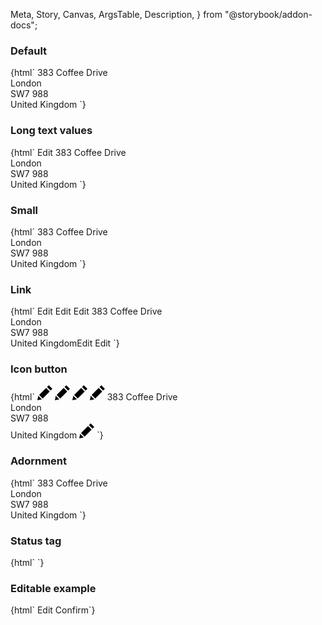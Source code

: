   Meta,
  Story,
  Canvas,
  ArgsTable,
  Description,
} from "@storybook/addon-docs";

<Meta title="Web Components/Data list" component="ic-data-list" />

<Description markdown={readme} />

### Default

<Canvas>
  <Story name="Default">
    {html` <ic-data-list heading="My details">
      <ic-data-row label="First name" value="Dave"></ic-data-row>
      <ic-data-row label="Second name" value="Smith"></ic-data-row>
      <ic-data-row label="D.o.B" value="01/01/1990"></ic-data-row>
      <ic-data-row label="Address" value=""
        ><ic-typography variant="body" slot="value"
          >383 Coffee Drive<br />London<br />SW7 988<br />United
          Kingdom</ic-typography
        ></ic-data-row
      >
      <ic-data-row label="Email address" value="dave@dave.com"></ic-data-row>
    </ic-data-list>`}
  </Story>
</Canvas>

### Long text values

<Canvas>
  <Story name="Long text values">
    {html` <ic-data-list
      heading="Lorem ipsum dolor sit amet, consectetur adipiscing elit, sed do eiusmod tempor incididunt ut labore et dolore magna aliqua"
    >
      <ic-data-row
        label="Lorem ipsum dolor sit amet, consectetur adipiscing elit"
        value="Dave"
      ></ic-data-row>
      <ic-data-row label="Second name" value="Smith"></ic-data-row>
      <ic-data-row label="D.o.B" value="01/01/1990"></ic-data-row>
      <ic-data-row
        label="Address"
        value="Lorem ipsum dolor sit amet, consectetur adipiscing elit, sed do eiusmod tempor incididunt ut labore et dolore magna aliqua. Ut enim ad minim veniam, quis nostrud exercitation ullamco laboris nisi ut aliquip ex ea commodo consequat"
        ><ic-link href="/" slot="end-component">Edit</ic-link></ic-data-row
      >
      <ic-data-row label="Second address"
        ><ic-typography variant="body" slot="value"
          >383 Coffee Drive<br />London<br />SW7 988<br />United
          Kingdom</ic-typography
        ></ic-data-row
      >
      <ic-data-row label="Email address" value="dave@dave.com"></ic-data-row>
    </ic-data-list>`}
  </Story>
</Canvas>

### Small

<Canvas>
  <Story name="Small">
    {html` <ic-data-list heading="My details" small>
      <ic-data-row label="First name" value="Dave"></ic-data-row>
      <ic-data-row label="Second name" value="Smith"></ic-data-row>
      <ic-data-row label="D.o.B" value="01/01/1990"></ic-data-row>
      <ic-data-row label="Address"
        ><ic-typography variant="body" slot="value"
          >383 Coffee Drive<br />London<br />SW7 988<br />United
          Kingdom</ic-typography
        ></ic-data-row
      >
      <ic-data-row label="Email address" value="dave@dave.com"></ic-data-row>
    </ic-data-list>`}
  </Story>
</Canvas>

### Link

<Canvas>
  <Story name="Link">
    {html` <ic-data-list heading="My details">
      <ic-data-row label="First name" value="Dave"
        ><ic-link href="/" slot="end-component">Edit</ic-link></ic-data-row
      >
      <ic-data-row label="Second name" value="Smith"
        ><ic-link href="/" slot="end-component">Edit</ic-link></ic-data-row
      >
      <ic-data-row label="D.o.B" value="01/01/1990"
        ><ic-link href="/" slot="end-component">Edit</ic-link></ic-data-row
      >
      <ic-data-row label="Address">
        <ic-typography variant="body" slot="value"
          >383 Coffee Drive<br />London<br />SW7 988<br />United
          Kingdom</ic-typography
        ><ic-link href="/" slot="end-component">Edit</ic-link>
      </ic-data-row>
      <ic-data-row label="Email address" value="dave@dave.com"
        ><ic-link href="/" slot="end-component">Edit</ic-link></ic-data-row
      >
    </ic-data-list>`}
  </Story>
</Canvas>

### Icon button

<Canvas>
  <Story name="Icon button">
    {html` <ic-data-list heading="My details">
      <ic-data-row label="First name" value="Dave"
        ><ic-button variant="icon" aria-label="Edit" slot="end-component"
          ><svg
            xmlns="http://www.w3.org/2000/svg"
            width="24"
            height="24"
            viewBox="0 0 24 24"
          >
            <path
              d="M7.127 22.562l-7.127 1.438 1.438-7.128 5.689 5.69zm1.414-1.414l11.228-11.225-5.69-5.692-11.227 11.227 5.689 5.69zm9.768-21.148l-2.816 2.817 5.691 5.691 2.816-2.819-5.691-5.689z"
            /></svg></ic-button
      ></ic-data-row>
      <ic-data-row label="Second name" value="Smith"
        ><ic-button variant="icon" aria-label="Edit" slot="end-component"
          ><svg
            xmlns="http://www.w3.org/2000/svg"
            width="24"
            height="24"
            viewBox="0 0 24 24"
          >
            <path
              d="M7.127 22.562l-7.127 1.438 1.438-7.128 5.689 5.69zm1.414-1.414l11.228-11.225-5.69-5.692-11.227 11.227 5.689 5.69zm9.768-21.148l-2.816 2.817 5.691 5.691 2.816-2.819-5.691-5.689z"
            /></svg></ic-button
      ></ic-data-row>
      <ic-data-row label="D.o.B" value="01/01/1990"
        ><ic-button variant="icon" aria-label="Edit" slot="end-component"
          ><svg
            xmlns="http://www.w3.org/2000/svg"
            width="24"
            height="24"
            viewBox="0 0 24 24"
          >
            <path
              d="M7.127 22.562l-7.127 1.438 1.438-7.128 5.689 5.69zm1.414-1.414l11.228-11.225-5.69-5.692-11.227 11.227 5.689 5.69zm9.768-21.148l-2.816 2.817 5.691 5.691 2.816-2.819-5.691-5.689z"
            /></svg></ic-button
      ></ic-data-row>
      <ic-data-row label="Address">
        <ic-button variant="icon" aria-label="Edit" slot="end-component"
          ><svg
            xmlns="http://www.w3.org/2000/svg"
            width="24"
            height="24"
            viewBox="0 0 24 24"
          >
            <path
              d="M7.127 22.562l-7.127 1.438 1.438-7.128 5.689 5.69zm1.414-1.414l11.228-11.225-5.69-5.692-11.227 11.227 5.689 5.69zm9.768-21.148l-2.816 2.817 5.691 5.691 2.816-2.819-5.691-5.689z"
            /></svg
        ></ic-button>
        <ic-typography variant="body" slot="value">
          383 Coffee Drive<br />London<br />SW7 988<br />United Kingdom
        </ic-typography>
      </ic-data-row>
      <ic-data-row label="Email address" value="dave@dave.com"
        ><ic-button variant="icon" aria-label="Edit" slot="end-component"
          ><svg
            xmlns="http://www.w3.org/2000/svg"
            width="24"
            height="24"
            viewBox="0 0 24 24"
          >
            <path
              d="M7.127 22.562l-7.127 1.438 1.438-7.128 5.689 5.69zm1.414-1.414l11.228-11.225-5.69-5.692-11.227 11.227 5.689 5.69zm9.768-21.148l-2.816 2.817 5.691 5.691 2.816-2.819-5.691-5.689z"
            /></svg></ic-button
      ></ic-data-row>
    </ic-data-list>`}
  </Story>
</Canvas>

### Adornment

<Canvas>
  <Story name="Adornment">
    {html` <ic-data-list heading="My details">
      <ic-data-row label="First name" value="Dave"
        ><ic-status-tag
          status="success"
          label="complete"
          variant="secondary"
          slot="end-component"
      /></ic-data-row>
      <ic-data-row label="Second name" value="Smith"
        ><ic-status-tag
          status="success"
          label="complete"
          variant="secondary"
          slot="end-component"
      /></ic-data-row>
      <ic-data-row label="D.o.B" value="01/01/1990"
        ><ic-status-tag
          status="success"
          label="complete"
          variant="secondary"
          slot="end-component"
      /></ic-data-row>
      <ic-data-row label="Address">
        <ic-typography variant="body" slot="value">
          383 Coffee Drive<br />London<br />SW7 988<br />United Kingdom
        </ic-typography>
        <ic-status-tag
          status="success"
          label="complete"
          variant="secondary"
          slot="end-component"
        />
      </ic-data-row>
      <ic-data-row label="Email address" value="dave@dave.com"
        ><ic-status-tag
          status="success"
          label="complete"
          variant="secondary"
          slot="end-component"
      /></ic-data-row>
    </ic-data-list>`}
  </Story>
</Canvas>

### Status tag

<Canvas>
  <Story name="Status tag">
    {html` <ic-data-list heading="My details">
      <ic-data-row label="First name"
        ><ic-status-tag
          status="success"
          label="approved"
          variant="secondary"
          slot="value"
      /></ic-data-row>
      <ic-data-row label="Second name"
        ><ic-status-tag
          status="success"
          label="approved"
          variant="secondary"
          slot="value"
      /></ic-data-row>
      <ic-data-row label="D.o.B"
        ><ic-status-tag
          status="success"
          label="approved"
          variant="secondary"
          slot="value"
      /></ic-data-row>
      <ic-data-row label="Address"
        ><ic-status-tag
          status="success"
          label="approved"
          variant="secondary"
          slot="value"
      /></ic-data-row>
      <ic-data-row label="Email address"
        ><ic-status-tag
          status="success"
          label="approved"
          variant="secondary"
          slot="value"
      /></ic-data-row>
    </ic-data-list>`}
  </Story>
</Canvas>

### Editable example

<Canvas>
  <Story name="Editable example">
    {html` <ic-data-list heading="My details">
        <ic-data-row label="First name"
          ><ic-text-field
            class="text-box"
            slot="value"
            label="First name"
            value="Dave"
            readonly
            hide-label
            full-width
          ></ic-text-field
        ></ic-data-row>
        <ic-data-row label="Second name"
          ><ic-text-field
            class="text-box"
            slot="value"
            label="Second name"
            value="Smith"
            readonly
            hide-label
            full-width
          ></ic-text-field
        ></ic-data-row>
        <ic-data-row label="D.o.B"
          ><ic-text-field
            class="text-box"
            slot="value"
            label="D.o.B"
            value="01/01/1990"
            readonly
            hide-label
            full-width
          ></ic-text-field
        ></ic-data-row>
        <ic-data-row label="Address"
          ><ic-text-field
            class="text-box"
            slot="value"
            label="Address"
            value="383 Coffee Drive
London
SW7 988
United Kingdom"
            readonly
            hide-label
            full-width
            rows="4"
          ></ic-text-field
        ></ic-data-row>
        <ic-data-row label="Email address"
          ><ic-text-field
            class="text-box"
            slot="value"
            label="Email address"
            value="dave@dave.com"
            readonly
            hide-label
            full-width
          ></ic-text-field
        ></ic-data-row>
      </ic-data-list>
      <ic-button
        onclick="
      var textFields = document.querySelectorAll('.text-box');
      for (var i=0; i < textFields.length; i++) {
        textFields[i].setAttribute('readonly', 'false');
      }"
        style="margin-right: var(--ic-space-md);margin-top: var(--ic-space-lg);"
        >Edit</ic-button
      >
      <ic-button
        onclick="
      var textFields = document.querySelectorAll('.text-box');
      for (var i=0; i < textFields.length; i++) {
        textFields[i].setAttribute('readonly', 'true');
      }"
        variant="secondary"
        style="margin-top: var(--ic-space-lg);"
        >Confirm</ic-button
      >`}
  </Story>
</Canvas>
